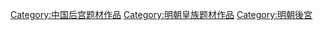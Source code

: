 [[Category:中国后宫题材作品|Category:中国后宫题材作品]]
[[Category:明朝皇族题材作品|Category:明朝皇族题材作品]]
[[Category:明朝後宮|Category:明朝後宮]]